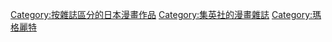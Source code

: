 [[Category:按雜誌區分的日本漫畫作品|Category:按雜誌區分的日本漫畫作品]]
[[Category:集英社的漫畫雜誌|Category:集英社的漫畫雜誌]]
[[Category:瑪格麗特|Category:瑪格麗特]]